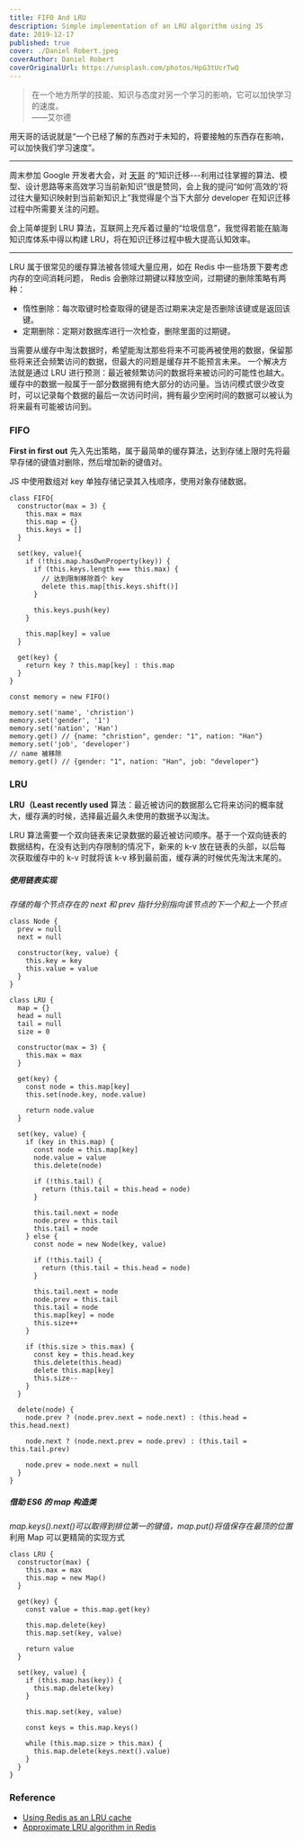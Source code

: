 ```yaml
---
title: FIFO And LRU
description: Simple implementation of an LRU algorithm using JS
date: 2019-12-17
published: true
cover: ./Daniel Robert.jpeg
coverAuthor: Daniel Robert
coverOriginalUrl: https://unsplash.com/photos/HpG3tUcrTwQ
---
```


> 在一个地方所学的技能、知识与态度对另一个学习的影响，它可以加快学习的速度。<br />
> ——艾尔德

用天哥的话说就是“一个已经了解的东西对于未知的，将要接触的东西存在影响，可以加快我们学习速度”。

---

周末参加 Google 开发者大会，对 [天哥](https://www.weibo.com/dreamit) 的“知识迁移---利用过往掌握的算法、模型、设计思路等来高效学习当前新知识”很是赞同，会上我的提问“如何‘高效的’将过往大量知识映射到当前新知识上”我觉得是个当下大部分 developer 在知识迁移过程中所需要关注的问题。

会上简单提到 LRU 算法，互联网上充斥着过量的“垃圾信息”，我觉得若能在脑海知识库体系中得以构建 LRU，将在知识迁移过程中极大提高认知效率。

<!-- _最近被部门长点名要人即将从当前业务线转岗去基础架构组（Sad story，多番谈话终究未能抗命属实非我之愿），时间空闲那就看看这个 LRU。_ -->

---

LRU 属于很常见的缓存算法被各领域大量应用，如在 Redis 中一些场景下要考虑内存的空间消耗问题， Redis 会删除过期键以释放空间，过期键的删除策略有两种：

- 惰性删除：每次取键时检查取得的键是否过期来决定是否删除该键或是返回该键。
- 定期删除：定期对数据库进行一次检查，删除里面的过期键。

当需要从缓存中淘汰数据时，希望能淘汰那些将来不可能再被使用的数据，保留那些将来还会频繁访问的数据，但最大的问题是缓存并不能预言未来。
一个解决方法就是通过 LRU 进行预测：最近被频繁访问的数据将来被访问的可能性也越大。缓存中的数据一般属于一部分数据拥有绝大部分的访问量。当访问模式很少改变时，可以记录每个数据的最后一次访问时间，拥有最少空闲时间的数据可以被认为将来最有可能被访问到。

### FIFO

**First in first out** 先入先出策略，属于最简单的缓存算法，达到存储上限时先将最早存储的键值对删除，然后增加新的键值对。

JS 中使用数组对 key 单独存储记录其入栈顺序，使用对象存储数据。

```JS
class FIFO{
  constructor(max = 3) {
    this.max = max
    this.map = {}
    this.keys = []
  }

  set(key, value){
    if (!this.map.hasOwnProperty(key)) {
      if (this.keys.length === this.max) {
        // 达到限制移除首个 key
        delete this.map[this.keys.shift()]
      }

      this.keys.push(key)
    }

    this.map[key] = value
  }

  get(key) {
    return key ? this.map[key] : this.map
  }
}

const memory = new FIFO()

memory.set('name', 'christion')
memory.set('gender', '1')
memory.set('nation', 'Han')
memory.get() // {name: "christion", gender: "1", nation: "Han"}
memory.set('job', 'developer')
// name 被移除
memory.get() // {gender: "1", nation: "Han", job: "developer"}
```

### LRU

**LRU（Least recently used** 算法：最近被访问的数据那么它将来访问的概率就大，缓存满的时候，选择最近最久未使用的数据予以淘汰。

LRU 算法需要一个双向链表来记录数据的最近被访问顺序。基于一个双向链表的数据结构，在没有达到内存限制的情况下，新来的 k-v 放在链表的头部，以后每次获取缓存中的 k-v 时就将该 k-v 移到最前面，缓存满的时候优先淘汰末尾的。

##### 使用链表实现

_存储的每个节点存在的 next 和 prev 指针分别指向该节点的下一个和上一个节点_

```JS
class Node {
  prev = null
  next = null

  constructor(key, value) {
    this.key = key
    this.value = value
  }
}

class LRU {
  map = {}
  head = null
  tail = null
  size = 0

  constructor(max = 3) {
    this.max = max
  }

  get(key) {
    const node = this.map[key]
    this.set(node.key, node.value)

    return node.value
  }

  set(key, value) {
    if (key in this.map) {
      const node = this.map[key]
      node.value = value
      this.delete(node)

      if (!this.tail) {
        return (this.tail = this.head = node)
      }

      this.tail.next = node
      node.prev = this.tail
      this.tail = node
    } else {
      const node = new Node(key, value)

      if (!this.tail) {
        return (this.tail = this.head = node)
      }

      this.tail.next = node
      node.prev = this.tail
      this.tail = node
      this.map[key] = node
      this.size++
    }

    if (this.size > this.max) {
      const key = this.head.key
      this.delete(this.head)
      delete this.map[key]
      this.size--
    }
  }

  delete(node) {
    node.prev ? (node.prev.next = node.next) : (this.head = this.head.next)

    node.next ? (node.next.prev = node.prev) : (this.tail = this.tail.prev)

    node.prev = node.next = null
  }
}

```

##### 借助 ES6 的 map 构造类

_map.keys().next()可以取得到排位第一的键值，map.put()将值保存在最顶的位置_
利用 Map 可以更精简的实现方式

```JS
class LRU {
  constructor(max) {
    this.max = max
    this.map = new Map()
  }

  get(key) {
    const value = this.map.get(key)

    this.map.delete(key)
    this.map.set(key, value)

    return value
  }

  set(key, value) {
    if (this.map.has(key)) {
      this.map.delete(key)
    }

    this.map.set(key, value)

    const keys = this.map.keys()

    while (this.map.size > this.max) {
      this.map.delete(keys.next().value)
    }
  }
}
```

### Reference

- [Using Redis as an LRU cache](https://redis.io/topics/lru-cache)
- [Approximate LRU algorithm in Redis](https://www.cnblogs.com/linxiyue/p/10945216.html)

